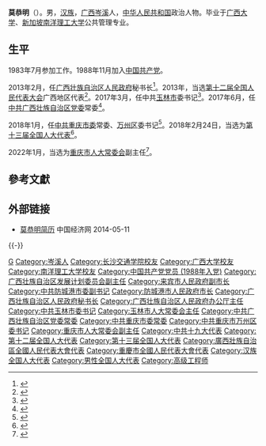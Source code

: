 '''莫恭明'''（{{bd|1962年|9月||catIdx=Mo莫}}）。男，[[汉族|汉族]]，[[广西|广西]][[岑溪|岑溪]]人，[[中华人民共和国|中华人民共和国]]政治人物。毕业于[[广西大学|广西大学]]、[[新加坡南洋理工大学|新加坡南洋理工大学]]公共管理专业。

== 生平 ==
1983年7月参加工作。1988年11月加入[[中国共产党|中国共产党]]。

2013年2月，任[[广西壮族自治区人民政府|广西壮族自治区人民政府]]秘书长<ref>{{cite web|accessdate=2014-06-11|url=http://district.ce.cn/newarea/sddy/201302/02/t20130202_24089350.shtml|title=莫恭明任广西自治区政府秘书长 王跃飞不再担任|publisher=中国经济网}}</ref>。2013年，当选[[第十二届全国人民代表大会|第十二届全国人民代表大会]]广西地区代表<ref>{{cite news|title=全国人大代表信息-莫恭明|url= http://210.82.31.1:8084/delegate/viewDelegate.action?dbid=121985|accessdate=2013-04-05|newspaper=全国人大网|archive-url=https://web.archive.org/web/20140714114757/http://www.npc.gov.cn/delegate/viewDelegate.action?dbid=121985|archive-date=2014-07-14|dead-url=yes}}</ref>。2017年3月，任中共[[玉林市|玉林市]]委书记<ref>{{cite news|title=莫恭明任广西玉林市委书记，王凯另有任用|url=http://www.thepaper.cn/newsDetail_forward_1650390|accessdate=2017-03-29|newspaper=澎湃新闻|archive-date=2017-03-29|archive-url=https://web.archive.org/web/20170329081945/http://www.thepaper.cn/newsDetail_forward_1650390|dead-url=no}}</ref>。2017年6月，任[[中共广西壮族自治区党委|中共广西壮族自治区党委]]常委<ref>{{cite web|url=http://district.ce.cn/newarea/sddy/201706/20/t20170620_23725595.shtml | language= | title=莫恭明任广西自治区党委常委(简历) |publisher=中国经济网 |date=2017年6月20日 |accessdate= }}</ref>。

2018年1月，任[[中共重庆市委|中共重庆市委]]常委、[[万州区|万州区]]委书记<ref>{{cite news|title=重庆高层再有重大调整：王赋、莫恭明任市委常委|url=http://www.guancha.cn/politics/2018_01_21_443970.shtml|accessdate=2018年1月21日|newspaper=观察者网|archive-date=2018年1月22日|archive-url=https://web.archive.org/web/20180122001010/http://www.guancha.cn/politics/2018_01_21_443970.shtml|dead-url=no}}</ref>。2018年2月24日，当选为[[第十三届全国人大代表|第十三届全国人大代表]]<ref>{{Cite web|title=（受权发布）中华人民共和国第十三届全国人民代表大会代表名单|url=http://www.chinanews.com/gn/2018/02-25/8453959.shtml|accessdate=2021-02-13|work=中新网}}</ref>。

2022年1月，当选为[[重庆市人大常委会|重庆市人大常委会]]副主任<ref>{{Cite web|title=吴存荣、张鸣、刘强、莫恭明当选重庆市人大常委会副主任_中国经济网——国家经济门户|url=http://district.ce.cn/newarea/sddy/202201/21/t20220121_37277576.shtml|access-date=2022-06-15|work=district.ce.cn}}</ref>。

== 參考文獻 ==
{{reflist}}

== 外部链接 ==
* [http://district.ce.cn/newarea/sddy/201302/02/t20130202_24089350.shtml 莫恭明简历] 中国经济网 2014-05-11

{{-}}
{{start box}}
{{s-ppo|cpc}}
{{s-before|[[杜和平|杜和平]]}}
{{s-title|[[中国共产党重庆市万州区委员会|中国共产党重庆市万州区委员会]]书记|2018年1月－2022年6月}}
{{s-after|[[于会文|于会文]]}}
{{s-before|[[王凯_(1962年)|王凯]]}}
{{s-title|[[中国共产党玉林市委员会|中国共产党玉林市委员会]]书记|2017年3月－2018年1月}}
{{s-after|[[黄海昆|黄海昆]]}}
{{s-gov|prc}}
{{s-before|[[王跃飞_(政治人物)|王跃飞]]}}
{{s-title|[[广西壮族自治区人民政府|广西壮族自治区人民政府]]秘书长|2013年2月－2017年5月}}
{{s-after|[[黄洲|黄洲]]|rows=2}}
{{s-before|[[黄海昆|黄海昆]]}}
{{s-title|[[广西壮族自治区人民政府办公厅|广西壮族自治区人民政府办公厅]]主任|2016年8月－2017年5月}}
{{s-before|[[陈秋华|陈秋华]]}}
{{s-title|[[防城港市人民政府|防城港市人民政府]]市长|2008年2月－2013年2月}}
{{s-after|[[何朝建|何朝建]]}}
{{end box}}
{{重庆市领导人}}

{{Authority control}}
{{DEFAULTSORT:Mo莫}}
[[Category:莫姓|G]]
[[Category:岑溪人|Category:岑溪人]]
[[Category:长沙交通学院校友|Category:长沙交通学院校友]]
[[Category:广西大学校友|Category:广西大学校友]]
[[Category:南洋理工大学校友|Category:南洋理工大学校友]]
[[Category:中国共产党党员_(1988年入党)|Category:中国共产党党员 (1988年入党)]]
[[Category:广西壮族自治区发展计划委员会副主任|Category:广西壮族自治区发展计划委员会副主任]]
[[Category:来宾市人民政府副市长|Category:来宾市人民政府副市长]]
[[Category:中共防城港市委副书记|Category:中共防城港市委副书记]]
[[Category:防城港市人民政府市长|Category:防城港市人民政府市长]]
[[Category:广西壮族自治区人民政府秘书长|Category:广西壮族自治区人民政府秘书长]]
[[Category:广西壮族自治区人民政府办公厅主任|Category:广西壮族自治区人民政府办公厅主任]]
[[Category:中共玉林市委书记|Category:中共玉林市委书记]]
[[Category:玉林市人大常委会主任|Category:玉林市人大常委会主任]]
[[Category:中共广西壮族自治区党委常委|Category:中共广西壮族自治区党委常委]]
[[Category:中共重庆市委常委|Category:中共重庆市委常委]]
[[Category:中共重庆市万州区委书记|Category:中共重庆市万州区委书记]]
[[Category:重庆市人大常委会副主任|Category:重庆市人大常委会副主任]]
[[Category:中共十九大代表|Category:中共十九大代表]]
[[Category:第十二届全国人大代表|Category:第十二届全国人大代表]]
[[Category:第十三届全国人大代表|Category:第十三届全国人大代表]]
[[Category:廣西壯族自治區全國人民代表大會代表|Category:廣西壯族自治區全國人民代表大會代表]]
[[Category:重慶市全國人民代表大會代表|Category:重慶市全國人民代表大會代表]]
[[Category:汉族全国人大代表|Category:汉族全国人大代表]]
[[Category:男性全国人大代表|Category:男性全国人大代表]]
[[Category:高级工程师|Category:高级工程师]]